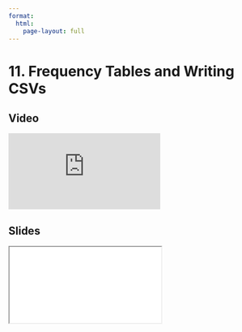 ```yaml
---
format:
  html:
    page-layout: full
---
```


# 11. Frequency Tables and Writing CSVs

::: {.panel-tabset .nav-pills}

## Video

<iframe
    class="video"
    src="https://www.youtube.com/embed/W88f5DAl9hk?start=1775&end=1940&rel=0" 
    title="Module 1 Video - Frequency Tables and Writing CSVs"
    frameborder="0"
    allow="accelerometer; autoplay; clipboard-write; encrypted-media; gyroscope; picture-in-picture"
    allowfullscreen
></iframe>

## Slides

<iframe
    class="slide-deck"
    src="slides/module1_29.html"
></iframe>

:::
